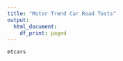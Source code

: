 ```yaml
---
title: "Motor Trend Car Road Tests"
output:
  html_document:
    df_print: paged
---
```


```r
mtcars
```